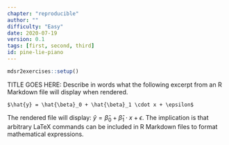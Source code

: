 ```yaml
---
chapter: "reproducible"
author: ""
difficulty: "Easy"
date: 2020-07-19 
version: 0.1
tags: [first, second, third]
id: pine-lie-piano
---
```


```r
mdsr2exercises::setup()
```

TITLE GOES HERE: Describe in words what the following excerpt from an R Markdown file will display when rendered.

```
$\hat{y} = \hat{\beta}_0 + \hat{\beta}_1 \cdot x + \epsilon$
```
 <!--begin-answer-->
The rendered file will display: $\hat{y} = \hat{\beta}_0 + \hat{\beta}_1 \cdot x + \epsilon$.  The implication is that arbitrary LaTeX commands can be included in R Markdown files to format mathematical expressions.
 <!--end-answer-->


